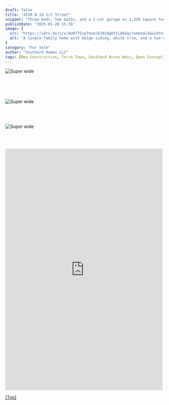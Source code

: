 ```yaml
---
draft: false
title: "4530 N 14 1/2 Street"
snippet: "Three beds, two baths, and a 2-car garage on 1,356 square feet with an open-concept kitchen for $229,900 in Terre Town."
publishDate: "2025-01-20 15:36"
image: {
  src: "https://1drv.ms/i/s!AoM7TSrp7nnmlBJNi6gHtCLA6Gqs?embed=1&width=1024",
  alt: "A single-family home with beige siding, white trim, and a two-car garage"
}
category: "For Sale"
author: "Southard Homes LLC"
tags: [New Construction, Terre Town, Southard Acres West, Open Concept]
---
```



![Super wide](https://1drv.ms/i/s!AoM7TSrp7nnmlBJNi6gHtCLA6Gqs?embed=1&width=1024)

<p style="color: white">This charming 3-bedroom, 2-bathroom home offers the perfect blend of comfort and style. Featuring an open concept kitchen that flows seamlessly into the living area, it’s ideal for entertaining and everyday living. </p>

![Super wide](https://1drv.ms/i/s!AoM7TSrp7nnmlBlHURG0zmbsqqNV?embed=1&width=1024)

<p style="color: white">With a spacious 2-car garage and plenty of room for your family, this home is ready to meet all your needs. </p>

![Super wide](https://1drv.ms/i/s!AoM7TSrp7nnmlSHchebjaM1sncEJ?embed=1&height=1024)

<p style="color: white">Final touches are being done now by our very own crew, so interior pictures coming soon - but don't delay! Call Christa today at 812-243-2759. </p>

<iframe src="https://www.facebook.com/plugins/post.php?href=https%3A%2F%2Fwww.facebook.com%2Fsouthardhomesllc%2Fposts%2Fpfbid026m8jtd7WVFXoxow18WnYWKc1KRYZ7VotbebBrRuTiWaDCwTdne7Cnx1b6KVtQhs6l&show_text=true&width=500" width="500" height="764" style="border:none;overflow:hidden;" scrolling="no" frameborder="0" allowfullscreen="true" allow="autoplay; clipboard-write; encrypted-media; picture-in-picture; web-share"></iframe>

[[Top]](#top)